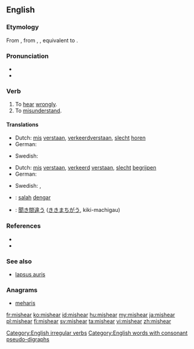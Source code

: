 ==English==

===Etymology===
From {{etyl|enm|en}} {{term|misheren|lang=enm}}, from {{etyl|ang|en}} {{term/t|ang|mishȳran}}, {{term/t|ang|mishīeran||to hear amiss, not listen to, disobey}}, equivalent to {{prefix|mis|hear}}.

===Pronunciation===
* {{IPA|/mɪsˈhɪə(ɹ)/}}
* {{rhymes|ɪə(ɹ)}}

===Verb===
{{en-verb|mishears|mishearing|misheard}}

# To [[hear]] [[wrongly]].
# To [[misunderstand]].

====Translations====
{{trans-top|to hear wrongly}}
* Dutch: [[mis]] [[verstaan]], [[verkeerd]][[ verstaan]], [[slecht]] [[horen]]
* German: {{t+|de|mißverstehen}}
{{trans-mid}}
* Swedish: {{t|sv|missuppfatta}}
{{trans-bottom}}

{{trans-top|to understand wrongly}}
* Dutch: [[mis]] [[verstaan]], [[verkeerd]] [[verstaan]], [[slecht]] [[begrijpen]]
* German: {{t+|de|mißverstehen}}
{{trans-mid}}
* Swedish: {{t|sv|missuppfatta}}, {{t+|sv|missförstå}}
{{trans-bottom}}

{{checktrans-top}}
* {{ttbc|id}}: [[salah]] [[dengar]]
{{trans-mid}}
* {{ttbc|ja}}: [[聞き間違う]] ([[ききまちがう]], kiki-machigau)
{{trans-bottom}}

===References===
* {{R:Century 1911}}
* {{R:Webster 1913}}

===See also===
* [[lapsus auris]]

===Anagrams===
* [[meharis#English|meharis]]

[[Category:English irregular verbs]]
[[Category:English words with consonant pseudo-digraphs]]

[[fr:mishear]]
[[ko:mishear]]
[[id:mishear]]
[[hu:mishear]]
[[my:mishear]]
[[ja:mishear]]
[[pl:mishear]]
[[fi:mishear]]
[[sv:mishear]]
[[ta:mishear]]
[[vi:mishear]]
[[zh:mishear]]